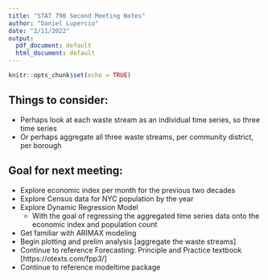 ```yaml
---
title: "STAT 790 Second Meeting Notes"
author: "Daniel Lupercio"
date: "2/11/2022"
output:
  pdf_document: default
  html_document: default
---
```


```r
knitr::opts_chunk$set(echo = TRUE)
```

## Things to consider:
* Perhaps look at each waste stream as an individual time series, so three time series
* Or perhaps aggregate all three waste streams, per community district, per borough


## Goal for next meeting:
* Explore economic index per month for the previous two decades
* Explore Census data for NYC population by the year
* Explore Dynamic Regression Model
  + With the goal of regressing the aggregated time series data onto the economic index and population count
* Get familiar with ARIMAX modeling
* Begin plotting and prelim analysis [aggregate the waste streams]
* Continue to reference Forecasting: Principle and Practice textbook [https://otexts.com/fpp3/]
* Continue to reference modeltime package